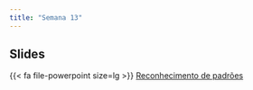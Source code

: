 ```yaml
---
title: "Semana 13"
---
```



## Slides

{{< fa file-powerpoint size=lg >}} [Reconhecimento de padrões](/aulas/Reconhecimento_padroes/padroes.html#/métodos-não-hierárquicos "Métodos não hierárquicos"){aria-label="Métodos não hierárquicos"}